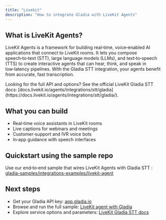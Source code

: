 ```yaml
---
title: "Livekit"
description: "How to integrate Gladia with LiveKit Agents"
---
```


## What is LiveKit Agents?

LiveKit Agents is a framework for building real‑time, voice‑enabled AI applications that connect to LiveKit rooms. It lets you compose speech‑to‑text (STT), large language models (LLMs), and text‑to‑speech (TTS) to create interactive agents that can hear, think, and speak in low‑latency pipelines. With the Gladia STT integration, your agents benefit from accurate, fast transcription.

<Tip>
  Looking for the full API and options? See the official LiveKit Gladia STT
  docs:
  [docs.livekit.io/agents/integrations/stt/gladia](https://docs.livekit.io/agents/integrations/stt/gladia/).
</Tip>

## What you can build

- Real‑time voice assistants in LiveKit rooms
- Live captions for webinars and meetings
- Customer‑support and IVR voice bots
- In‑app guidance with speech interfaces

## Quickstart using the sample repo

Use our end‑to‑end sample that wires LiveKit Agents with Gladia STT : [gladia-samples/integrations-examples/livekit-agent](https://github.com/gladiaio/gladia-samples/tree/main/integrations-examples/livekit-agent)

## Next steps

- Get your Gladia API key: [app.gladia.io](https://app.gladia.io)
- Browse and run the full sample: [LiveKit agent with Gladia](https://github.com/gladiaio/gladia-samples/tree/main/integrations-examples/livekit-agent)
- Explore service options and parameters: [LiveKit Gladia STT docs](https://docs.livekit.io/agents/integrations/stt/gladia/)
